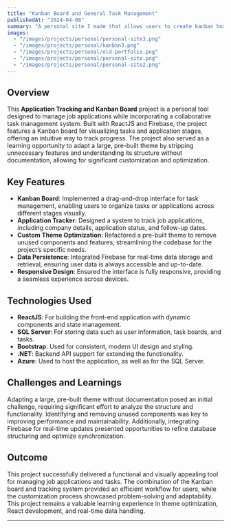 ```yaml
---
title: "Kanban Board and General Task Management"
publishedAt: "2024-04-08"
summary: "A personal site I made that allows users to create kanban boards, invite others to the board for collaborative efforts, and other task management tools."
images:
  - "/images/projects/personal/personal-site3.png"
  - "/images/projects/personal/kanban3.png"
  - "/images/projects/personal/old-portfolio.png"
  - "/images/projects/personal/personal-site.png"
  - "/images/projects/personal/personal-site2.png"
---
```


## Overview

This **Application Tracking and Kanban Board** project is a personal tool designed to manage job applications while incorporating a collaborative task management system. Built with ReactJS and Firebase, the project features a Kanban board for visualizing tasks and application stages, offering an intuitive way to track progress. The project also served as a learning opportunity to adapt a large, pre-built theme by stripping unnecessary features and understanding its structure without documentation, allowing for significant customization and optimization.

## Key Features

- **Kanban Board**: Implemented a drag-and-drop interface for task management, enabling users to organize tasks or applications across different stages visually.
- **Application Tracker**: Designed a system to track job applications, including company details, application status, and follow-up dates.
- **Custom Theme Optimization**: Refactored a pre-built theme to remove unused components and features, streamlining the codebase for the project’s specific needs.
- **Data Persistence**: Integrated Firebase for real-time data storage and retrieval, ensuring user data is always accessible and up-to-date.
- **Responsive Design**: Ensured the interface is fully responsive, providing a seamless experience across devices.

## Technologies Used

- **ReactJS**: For building the front-end application with dynamic components and state management.
- **SQL Server**: For storing data such as user information, task boards, and tasks.
- **Bootstrap**: Used for consistent, modern UI design and styling.
- **.NET**: Backend API support for extending the functionality.
- **Azure**: Used to host the application, as well as for the SQL Server.

## Challenges and Learnings

Adapting a large, pre-built theme without documentation posed an initial challenge, requiring significant effort to analyze the structure and functionality. Identifying and removing unused components was key to improving performance and maintainability. Additionally, integrating Firebase for real-time updates presented opportunities to refine database structuring and optimize synchronization.

## Outcome

This project successfully delivered a functional and visually appealing tool for managing job applications and tasks. The combination of the Kanban board and tracking system provided an efficient workflow for users, while the customization process showcased problem-solving and adaptability. This project remains a valuable learning experience in theme optimization, React development, and real-time data handling.

---
